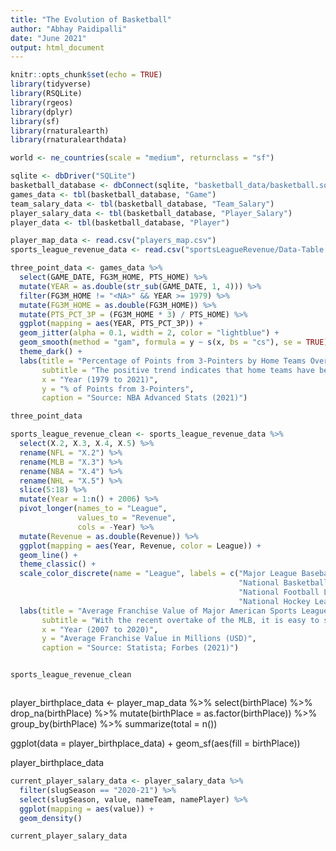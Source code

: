 ```yaml
---
title: "The Evolution of Basketball"
author: "Abhay Paidipalli"
date: "June 2021"
output: html_document
---
```


```r
knitr::opts_chunk$set(echo = TRUE)
library(tidyverse)
library(RSQLite)
library(rgeos)
library(dplyr)
library(sf)
library(rnaturalearth)
library(rnaturalearthdata)

world <- ne_countries(scale = "medium", returnclass = "sf")

sqlite <- dbDriver("SQLite")
basketball_database <- dbConnect(sqlite, "basketball_data/basketball.sqlite")
games_data <- tbl(basketball_database, "Game")
team_salary_data <- tbl(basketball_database, "Team_Salary")
player_salary_data <- tbl(basketball_database, "Player_Salary")
player_data <- tbl(basketball_database, "Player")

player_map_data <- read.csv("players_map.csv")
sports_league_revenue_data <- read.csv("sportsLeagueRevenue/Data-Table 1.csv")

```


```r
three_point_data <- games_data %>% 
  select(GAME_DATE, FG3M_HOME, PTS_HOME) %>%
  mutate(YEAR = as.double(str_sub(GAME_DATE, 1, 4))) %>% 
  filter(FG3M_HOME != "<NA>" && YEAR >= 1979) %>% 
  mutate(FG3M_HOME = as.double(FG3M_HOME)) %>% 
  mutate(PTS_PCT_3P = (FG3M_HOME * 3) / PTS_HOME) %>% 
  ggplot(mapping = aes(YEAR, PTS_PCT_3P)) + 
  geom_jitter(alpha = 0.1, width = 2, color = "lightblue") + 
  geom_smooth(method = "gam", formula = y ~ s(x, bs = "cs"), se = TRUE) + 
  theme_dark() + 
  labs(title = "Percentage of Points from 3-Pointers by Home Teams Over Time",
       subtitle = "The positive trend indicates that home teams have been more likely to get points from \nthree-point shots since the introduction of the 3-point line in 1979",
       x = "Year (1979 to 2021)",
       y = "% of Points from 3-Pointers",
       caption = "Source: NBA Advanced Stats (2021)")

three_point_data
```

```r
sports_league_revenue_clean <- sports_league_revenue_data %>% 
  select(X.2, X.3, X.4, X.5) %>% 
  rename(NFL = "X.2") %>% 
  rename(MLB = "X.3") %>% 
  rename(NBA = "X.4") %>% 
  rename(NHL = "X.5") %>% 
  slice(5:18) %>% 
  mutate(Year = 1:n() + 2006) %>% 
  pivot_longer(names_to = "League",
               values_to = "Revenue",
               cols = -Year) %>% 
  mutate(Revenue = as.double(Revenue)) %>% 
  ggplot(mapping = aes(Year, Revenue, color = League)) + 
  geom_line() + 
  theme_classic() + 
  scale_color_discrete(name = "League", labels = c("Major League Baseball",
                                                   "National Basketball Association",
                                                   "National Football League",
                                                   "National Hockey League")) + 
  labs(title = "Average Franchise Value of Major American Sports Leagues Over Time",
       subtitle = "With the recent overtake of the MLB, it is easy to see how the valuation of the NBA has \nrisen significantly since 2007",
       x = "Year (2007 to 2020)",
       y = "Average Franchise Value in Millions (USD)",
       caption = "Source: Statista; Forbes (2021)")


sports_league_revenue_clean
```


```r

```
player_birthplace_data <- player_map_data %>% 
  select(birthPlace) %>% 
  drop_na(birthPlace) %>% 
  mutate(birthPlace = as.factor(birthPlace)) %>% 
  group_by(birthPlace) %>% 
  summarize(total = n())
  
ggplot(data = player_birthplace_data) + 
  geom_sf(aes(fill = birthPlace))
  
player_birthplace_data

```r
current_player_salary_data <- player_salary_data %>% 
  filter(slugSeason == "2020-21") %>% 
  select(slugSeason, value, nameTeam, namePlayer) %>% 
  ggplot(mapping = aes(value)) + 
  geom_density()

current_player_salary_data
```


